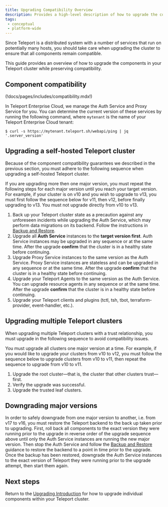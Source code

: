 ```yaml
---
title: Upgrading Compatibility Overview
description: Provides a high-level description of how to upgrade the components in your Teleport cluster. Read this guide before following upgrade instructions for your environment.
tags:
 - conceptual
 - platform-wide
---
```


Since Teleport is a distributed system with a number of services that run on
potentially many hosts, you should take care when upgrading the cluster to
ensure that all components remain compatible.

This guide provides an overview of how to upgrade the components in your
Teleport cluster while preserving compatibility.

## Component compatibility

(!docs/pages/includes/compatibility.mdx!)

In Teleport Enterprise Cloud, we manage the Auth Service and Proxy Service for
you. You can determine the current version of these services by running the
following command, where `mytenant` is the name of your Teleport Enterprise
Cloud tenant:

```code
$ curl -s https://mytenant.teleport.sh/webapi/ping | jq '.server_version'
```

## Upgrading a self-hosted Teleport cluster

Because of the component compatibility guarantees we described in the previous
section, you must adhere to the following sequence when upgrading a self-hosted
Teleport cluster.

<Admonition type="warning">
  If you are upgrading more then one major version, you must repeat the
  following steps for each major version until you reach your target version.
  For example, if your cluster is on v10 and you wish to upgrade to v13, you
  must first follow the sequence below for v11, then v12, before finally upgrading
  to v13. You must not upgrade directly from v10 to v13.
</Admonition>

1. Back up your Teleport cluster state as a precaution against any unforeseen
   incidents while upgrading the Auth Service, which may perform data
   migrations on its backend. Follow the instructions in [Backup and
   Restore](../zero-trust-access/management/operations/backup-restore.mdx).
1. Upgrade all **Auth Service** instances to the **target version first**.
   Auth Service instances may be upgraded in any sequence or at the same time. After
   the upgrade **confirm** that the cluster is in a healthy state before continuing.
1. Upgrade Proxy Service instances to the same version as the Auth
   Service. Proxy Service instances are stateless and can be upgraded in any
   sequence or at the same time. After the upgrade **confirm** that the cluster
   is in a healthy state before continuing.
1. Upgrade your Teleport Agents to the same version as the Auth Service.
   You can upgrade resource agents in any sequence or at the same time. After the
   upgrade **confirm** that the cluster is in a healthy state before continuing.
1. Upgrade your Teleport clients and plugins (tctl, tsh, tbot, terraform-provider, event-handler, etc.).

## Upgrading multiple Teleport clusters

When upgrading multiple Teleport clusters with a trust relationship, you must
upgrade in the following sequence to avoid compatibility issues.

You must upgrade all clusters one major version at a time. For example, if you
would like to upgrade your clusters from v10 to v12, you must follow the
sequence below to upgrade clusters from v10 to v11, then repeat the sequence to
upgrade from v10 to v11.

1. Upgrade the root cluster—that is, the cluster that other clusters
   trust—first.
1. Verify the upgrade was successful.
1. Upgrade the trusted leaf clusters.

## Downgrading major versions

In order to safely downgrade from one major version to another, i.e. from v17 to v16,
you must restore the Teleport backend to the back up taken prior to upgrading. First,
roll back all components to the exact version they were running prior to the upgrade in
reverse order of the upgrade sequence above until only the Auth Service instances are running
the new major version. Then stop the Auth Service and follow the
[Backup and Restore](../zero-trust-access/management/operations/backup-restore.mdx) guidance
to restore the backend to a point in time prior to the upgrade. Once the backup has been
restored, downgrade the Auth Service instances to the exact version of Teleport
they were running prior to the upgrade attempt, then start them again.

## Next steps

Return to the [Upgrading Introduction](upgrading.mdx) for how to upgrade
individual components within your Teleport cluster.
